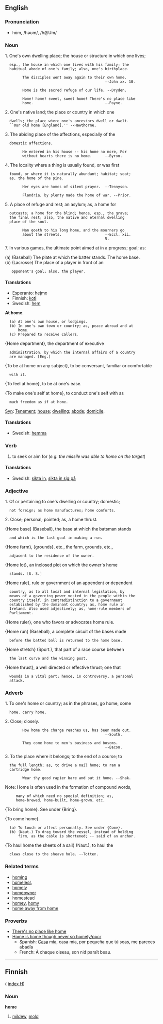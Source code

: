 ==English==
===Pronunciation===
*hōm, /həʊm/, /h@Um/

===Noun===
1. One's own dwelling place; the house or structure in which one lives;
   esp., the house in which one lives with his family; the
   habitual abode of one's family; also, one's birthplace.

         The disciples went away again to their own home.
                                               --John xx. 10.

         Home is the sacred refuge of our life. --Dryden.

         Home! home! sweet, sweet home! There's no place like
         home.                                 --Payne.

2. One's native land; the place or country in which one
   dwells; the place where one's ancestors dwell or dwelt.
   ``Our old home [England].'' --Hawthorne.

3. The abiding place of the affections, especially of the
   domestic affections.

         He entered in his house -- his home no more, For
         without hearts there is no home.      --Byron.

4. The locality where a thing is usually found, or was first
   found, or where it is naturally abundant; habitat; seat;
   as, the home of the pine.

         Her eyes are homes of silent prayer.  --Tennyson.

         Flandria, by plenty made the home of war. --Prior.

5. A place of refuge and rest; an asylum; as, a home for
   outcasts; a home for the blind; hence, esp., the grave;
   the final rest; also, the native and eternal dwelling
   place of the soul.

         Man goeth to his long home, and the mourners go
         about the streets.                    --Eccl. xii.
                                               5.


7. In various games, the ultimate point aimed at in a progress; goal; as:

(a) (Baseball) The plate at which the batter stands. The home base.<br>
(b) (Lacrosse) The place of a player in front of an
    opponent's goal; also, the player.

====Translations====
*Esperanto: [[hejmo]]
*Finnish: [[koti]]
*Swedish: [[hem]]

'''At home'''.
   (a) At one's own house, or lodgings.
   (b) In one's own town or country; as, peace abroad and at
       home.
   (c) Prepared to receive callers.

{Home department}, the department of executive
   administration, by which the internal affairs of a country
   are managed. [Eng.]

{To be at home on any subject}, to be conversant, familiar or comfortable
   with it.

{To feel at home}, to be at one's ease.

{To make one's self at home}, to conduct one's self with as
   much freedom as if at home.

[[Syn]]: [[Tenement]]; [[house]]; [[dwelling]]; [[abode]]; [[domicile]].

====Translations====
*Swedish: [[hemma]]

===Verb===

# to seek or aim for (''e.g. the missile was able to home on the target'')

====Translations====
*Swedish: [[sikta in]], [[sikta in sig på]]

===Adjective===

1. Of or pertaining to one's dwelling or country; domestic;
   not foreign; as home manufactures; home comforts.

2. Close; personal; pointed; as, a home thrust.

{Home base} (Baseball), the base at which the batsman stands
   and which is the last goal in making a run.

{Home farm}, {grounds}, etc., the farm, grounds, etc.,
   adjacent to the residence of the owner.

{Home lot}, an inclosed plot on which the owner's home
   stands. [U. S.]

{Home rule}, rule or government of an appendent or dependent
   country, as to all local and internal legislation, by
   means of a governing power vested in the people within the
   country itself, in contradistinction to a government
   established by the dominant country; as, home rule in
   Ireland. Also used adjectively; as, home-rule members of
   Parliament.

{Home ruler}, one who favors or advocates home rule.

{Home run} (Baseball), a complete circuit of the bases made
   before the batted ball is returned to the home base.

{Home stretch} (Sport.), that part of a race course between
   the last curve and the winning post.

{Home thrust}, a well directed or effective thrust; one that
   wounds in a vital part; hence, in controversy, a personal
   attack.

===Adverb===

1. To one's home or country; as in the phrases, go home, come
   home, carry home.

2. Close; closely.

         How home the charge reaches us, has been made out.
                                               --South.

         They come home to men's business and bosoms.
                                               --Bacon.

3. To the place where it belongs; to the end of a course; to
   the full length; as, to drive a nail home; to ram a
   cartridge home.

         Wear thy good rapier bare and put it home. --Shak.

Note: Home is often used in the formation of compound words,
      many of which need no special definition; as,
      home-brewed, home-built, home-grown, etc.

{To bring home}. See under {Bring}.

{To come home}.
   (a) To touch or affect personally. See under {Come}.
   (b) (Naut.) To drag toward the vessel, instead of holding
       firm, as the cable is shortened; -- said of an anchor.


{To haul home the sheets of a sail} (Naut.), to haul the
   clews close to the sheave hole. --Totten.

===Related terms===
*[[homing]]
*[[homeless]]
*[[homely]]
*[[homeowner]]
*[[homestead]]
*[[homey]], [[homy]]
*[[home away from home]]

===Proverbs===
*[[There's no place like home]] 
*[[Home is home though never so homely/poor]] 
**Spanish: [[Casa]] mía, casa mía, por pequeña que tú seas, me pareces abadía
**French: À chaque oiseau, son nid paraît beau.

--------

==Finnish==
( [[Wiktionary:Finnish_index_h|index H]])

===Noun===
'''home'''

#[[mildew]], [[mold]]